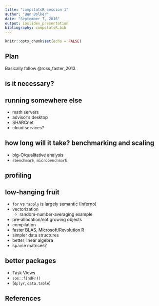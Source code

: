 ```yaml
---
title: "compstatsR session 1"
author: "Ben Bolker"
date: "September 7, 2016"
output: ioslides_presentation
bibliography: compstatsR.bib
---
```


```r
knitr::opts_chunk$set(echo = FALSE)
```

## Plan

Basically follow @ross_faster_2013.

## is it necessary?

## running somewhere else
- math servers
- advisor's desktop
- SHARCnet
- cloud services?

## how long will it take? benchmarking and scaling
- big-O/qualitative analysis
- `rbenchmark`, `microbenchmark`
    
## profiling

## low-hanging fruit

- `for` vs `*apply` is largely semantic (Inferno)
- vectorization
    - random-number-averaging example
- pre-allocation/not growing objects
- compilation
- faster BLAS, Microsoft/Revolution R
- simpler data structures
- better linear algebra
- sparse matrices?

## better packages

- Task Views
- `sos::findFn()`
- (`dplyr`, `data.table`)

## References
